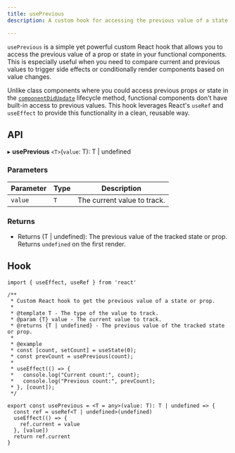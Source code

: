 ```yaml
---
title: usePrevious
description: A custom hook for accessing the previous value of a state or prop in React.

---
```


`usePrevious` is a simple yet powerful custom React hook that allows you to access the previous value of a prop or state in your functional components. This is especially useful when you need to compare current and previous values to trigger side effects or conditionally render components based on value changes.

Unlike class components where you could access previous props or state in the [`componentDidUpdate`](https://legacy.reactjs.org/docs/react-component.html#componentdidupdate) lifecycle method, functional components don't have built-in access to previous values. This hook leverages React's `useRef` and `useEffect` to provide this functionality in a clean, reusable way.

<ComponentPreview name="use-previous"/>

## API
▸ **usePrevious** `<T>`(`value`: T): T | undefined

### Parameters

| Parameter | Type | Description |
| --- | --- | --- |
| `value` | `T` | The current value to track. |

### Returns

- Returns (T | undefined): The previous value of the tracked state or prop. Returns `undefined` on the first render.

## Hook

```tsx
import { useEffect, useRef } from 'react'

/**
 * Custom React hook to get the previous value of a state or prop.
 *
 * @template T - The type of the value to track.
 * @param {T} value - The current value to track.
 * @returns {T | undefined} - The previous value of the tracked state or prop.
 *
 * @example
 * const [count, setCount] = useState(0);
 * const prevCount = usePrevious(count);
 *
 * useEffect(() => {
 *   console.log("Current count:", count);
 *   console.log("Previous count:", prevCount);
 * }, [count]);
 */

export const usePrevious = <T = any>(value: T): T | undefined => {
  const ref = useRef<T | undefined>(undefined)
  useEffect(() => {
    ref.current = value
  }, [value])
  return ref.current
}
```
